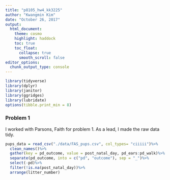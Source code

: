 ```yaml
---
title: "p8105_hw4_kk3225"
author: "Kwangmin Kim"
date: "October 26, 2017"
output: 
  html_document:
    theme: cosmo
    highlight: haddock
    toc: true
    toc_float:
      collapse: true
      smooth_scroll: false
editor_options: 
  chunk_output_type: console
---
```


```r
library(tidyverse)
library(dplyr)
library(janitor)
library(ggridges)
library(lubridate)
options(tibble.print_min = 8)
```

### Problem 1
I worked with Parsons, Faith for problem 1. As a lead, I made the raw data tidy.
```r
pups_data = read_csv("./data/FAS_pups.csv", col_types= "ciiiii")%>%
  clean_names()%>%
  gather(key = pd_outcome, value = post_natal_day, pd_ears:pd_walk)%>%
  separate(pd_outcome, into = c("pd", "outcome"), sep = "_")%>%
  select(-pd)%>%
  filter(!is.na(post_natal_day))%>%
  arrange(litter_number)

```

